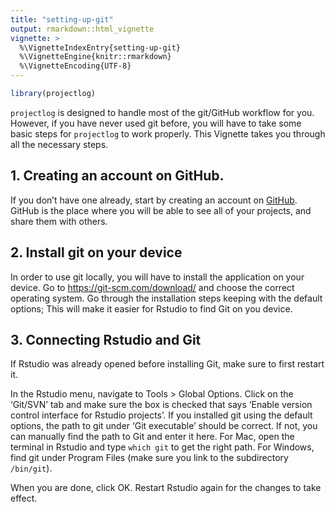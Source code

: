 ```yaml
---
title: "setting-up-git"
output: rmarkdown::html_vignette
vignette: >
  %\VignetteIndexEntry{setting-up-git}
  %\VignetteEngine{knitr::rmarkdown}
  %\VignetteEncoding{UTF-8}
---
```


```r
library(projectlog)
```

`projectlog` is designed to handle most of the git/GitHub workflow for you.
However, if you have never used git before, you will have to take some basic steps for `projectlog` to work properly. This Vignette takes you through all the necessary steps.

## 1. Creating an account on GitHub.

If you don't have one already, start by creating an account on [GitHub](https://github.com/signup?ref_cta=Sign+up&ref_loc=header+logged+out&ref_page=%2F&source=header-home). GitHub is the place where you will be able to see all of your projects, and share them with others.

## 2. Install git on your device

In order to use git locally, you will have to install the application on your device.
Go to [https://git-scm.com/download/](https://git-scm.com/download/) and choose the correct operating system.
Go through the installation steps keeping with the default options; This will make it easier for Rstudio to find Git on you device.

## 3. Connecting Rstudio and Git

If Rstudio was already opened before installing Git, make sure to first restart it.

In the Rstudio menu, navigate to Tools > Global Options. 
Click on the 'Git/SVN' tab and make sure the box is checked that says 'Enable version control interface for Rstudio projects'.
If you installed git using the default options, the path to git under 'Git executable' should be correct.
If not, you can manually find the path to Git and enter it here.
For Mac, open the terminal in Rstudio and type `which git` to get the right path.
For Windows, find git under Program Files (make sure you link to the subdirectory `/bin/git`).

When you are done, click OK. Restart Rstudio again for the changes to take effect.

